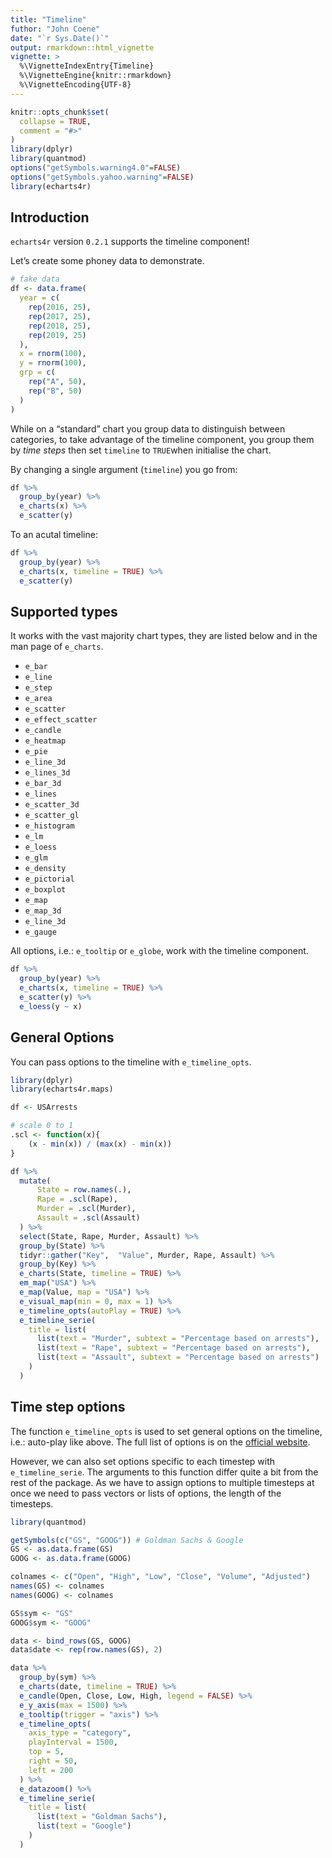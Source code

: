 ```yaml
---
title: "Timeline"
futhor: "John Coene"
date: "`r Sys.Date()`"
output: rmarkdown::html_vignette
vignette: >
  %\VignetteIndexEntry{Timeline}
  %\VignetteEngine{knitr::rmarkdown}
  %\VignetteEncoding{UTF-8}
---
```


```r
knitr::opts_chunk$set(
  collapse = TRUE,
  comment = "#>"
)
library(dplyr)
library(quantmod)
options("getSymbols.warning4.0"=FALSE)
options("getSymbols.yahoo.warning"=FALSE)
library(echarts4r)
```

## Introduction

`echarts4r` version `0.2.1` supports the timeline component!

Let's create some phoney data to demonstrate.

```r
# fake data
df <- data.frame(
  year = c(
    rep(2016, 25),
    rep(2017, 25),
    rep(2018, 25),
    rep(2019, 25)
  ),
  x = rnorm(100),
  y = rnorm(100),
  grp = c(
    rep("A", 50),
    rep("B", 50)
  )
) 
```

While on a "standard" chart you group data to distinguish between categories, to take advantage of the timeline component, you group them by _time steps_ then set `timeline` to `TRUE`when initialise the chart.

By changing a single argument (`timeline`) you go from:

```r
df %>%
  group_by(year) %>% 
  e_charts(x) %>% 
  e_scatter(y)
```

To an acutal timeline:

```r
df %>%
  group_by(year) %>% 
  e_charts(x, timeline = TRUE) %>% 
  e_scatter(y)
```

## Supported types

It works with the vast majority chart types, they are listed below and in the man page of `e_charts`.

- `e_bar`
- `e_line`
- `e_step`
- `e_area`
- `e_scatter`
- `e_effect_scatter`
- `e_candle`
- `e_heatmap`
- `e_pie`
- `e_line_3d`
- `e_lines_3d`
- `e_bar_3d`
- `e_lines`
- `e_scatter_3d`
- `e_scatter_gl`
- `e_histogram`
- `e_lm`
- `e_loess`
- `e_glm`
- `e_density`
- `e_pictorial`
- `e_boxplot`
- `e_map`
- `e_map_3d`
- `e_line_3d`
- `e_gauge`

All options, i.e.: `e_tooltip` or `e_globe`, work with the timeline component.

```r
df %>% 
  group_by(year) %>% 
  e_charts(x, timeline = TRUE) %>% 
  e_scatter(y) %>% 
  e_loess(y ~ x)
```

## General Options

You can pass options to the timeline with `e_timeline_opts`.

```r
library(dplyr)
library(echarts4r.maps)

df <- USArrests

# scale 0 to 1
.scl <- function(x){
    (x - min(x)) / (max(x) - min(x))
}

df %>% 
  mutate(
      State = row.names(.),
      Rape = .scl(Rape),
      Murder = .scl(Murder),
      Assault = .scl(Assault)
  ) %>% 
  select(State, Rape, Murder, Assault) %>% 
  group_by(State) %>% 
  tidyr::gather("Key",  "Value", Murder, Rape, Assault) %>% 
  group_by(Key) %>% 
  e_charts(State, timeline = TRUE) %>% 
  em_map("USA") %>% 
  e_map(Value, map = "USA") %>% 
  e_visual_map(min = 0, max = 1) %>% 
  e_timeline_opts(autoPlay = TRUE) %>% 
  e_timeline_serie(
    title = list(
      list(text = "Murder", subtext = "Percentage based on arrests"),
      list(text = "Rape", subtext = "Percentage based on arrests"),
      list(text = "Assault", subtext = "Percentage based on arrests")
    )
  )
```

## Time step options

The function `e_timeline_opts` is used to set general options on the timeline, i.e.: auto-play like above. The full list of options is on the [official website](https://ecomfe.github.io/echarts-doc/public/en/option.html#timeline).

However, we can also set options specific to each timestep with `e_timeline_serie`. The arguments to this function differ quite a bit from the rest of the package. As we have to assign options to multiple timesteps at once we need to pass vectors or lists of options, the length of the timesteps.

```r
library(quantmod)

getSymbols(c("GS", "GOOG")) # Goldman Sachs & Google
GS <- as.data.frame(GS)
GOOG <- as.data.frame(GOOG)

colnames <- c("Open", "High", "Low", "Close", "Volume", "Adjusted")
names(GS) <- colnames
names(GOOG) <- colnames

GS$sym <- "GS"
GOOG$sym <- "GOOG"

data <- bind_rows(GS, GOOG)
data$date <- rep(row.names(GS), 2)

data %>% 
  group_by(sym) %>% 
  e_charts(date, timeline = TRUE) %>% 
  e_candle(Open, Close, Low, High, legend = FALSE) %>% 
  e_y_axis(max = 1500) %>% 
  e_tooltip(trigger = "axis") %>% 
  e_timeline_opts(
    axis_type = "category",
    playInterval = 1500,
    top = 5,
    right = 50,
    left = 200
  ) %>% 
  e_datazoom() %>% 
  e_timeline_serie(
    title = list(
      list(text = "Goldman Sachs"),
      list(text = "Google")
    )
  ) 
```
